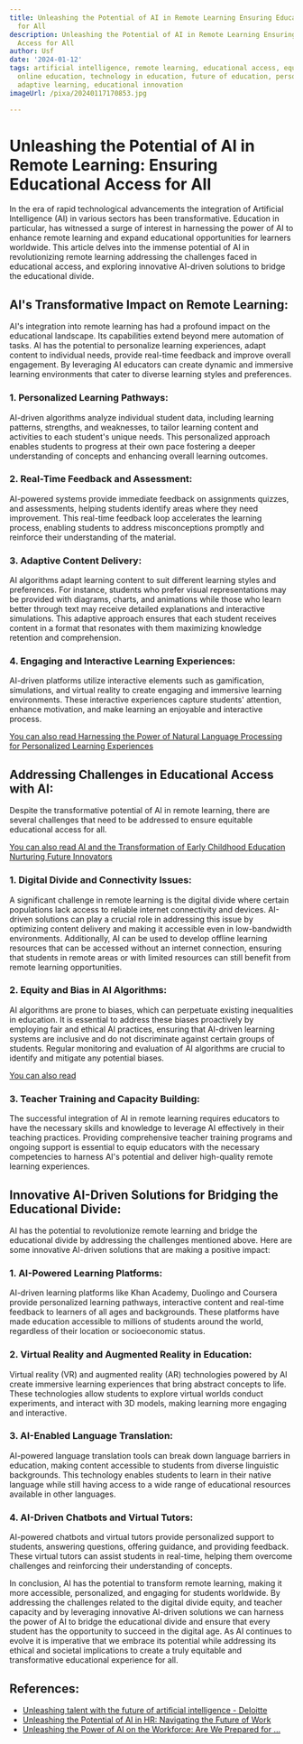 ```yaml
---
title: Unleashing the Potential of AI in Remote Learning Ensuring Educational Access
  for All
description: Unleashing the Potential of AI in Remote Learning Ensuring Educational
  Access for All
author: Usf
date: '2024-01-12'
tags: artificial intelligence, remote learning, educational access, equity in education,
  online education, technology in education, future of education, personalized learning,
  adaptive learning, educational innovation
imageUrl: /pixa/20240117170853.jpg

---
```

# Unleashing the Potential of AI in Remote Learning: Ensuring  Educational Access for All

In the era of rapid  technological  advancements the integration of Artificial Intelligence (AI) in various sectors has been transformative. Education in particular, has  witnessed a surge of interest  in harnessing the power of AI to enhance remote learning and expand educational opportunities for learners worldwide. This article delves into the immense potential of  AI in revolutionizing  remote learning addressing  the challenges faced in educational access, and exploring innovative AI-driven  solutions to bridge  the educational  divide.

## AI's Transformative Impact on Remote Learning:

AI's integration into remote learning has had a profound impact on the educational landscape. Its capabilities  extend  beyond mere  automation of tasks. AI has the  potential to personalize learning experiences, adapt content  to individual needs, provide real-time feedback and improve overall engagement. By leveraging  AI educators can create dynamic and immersive learning environments that cater to diverse learning styles and preferences.

### 1. Personalized Learning Pathways:

AI-driven algorithms  analyze individual student data, including learning patterns, strengths, and  weaknesses, to tailor learning content and activities to each student's unique  needs. This personalized approach enables students to progress at their own pace fostering a deeper understanding of concepts and  enhancing overall learning outcomes.

### 2.  Real-Time Feedback and Assessment:

AI-powered systems provide immediate feedback on  assignments quizzes, and assessments, helping  students identify areas where they need improvement.  This real-time feedback loop accelerates the learning process, enabling students to address misconceptions promptly and reinforce their understanding of the material.

### 3. Adaptive Content Delivery:

AI algorithms adapt  learning content to suit  different learning  styles and preferences. For instance, students who prefer visual representations may be  provided with diagrams, charts, and animations while those who learn better through text may receive detailed  explanations and  interactive simulations. This adaptive approach ensures that each student  receives content in a format  that resonates with them maximizing knowledge retention and comprehension.

### 4. Engaging and Interactive Learning Experiences:

AI-driven platforms utilize  interactive elements such as gamification, simulations, and virtual  reality to create engaging and immersive learning environments. These interactive experiences capture students'  attention, enhance motivation, and make learning an enjoyable and interactive process.

[You can also read  Harnessing the  Power of Natural Language Processing  for Personalized Learning Experiences](Harnessing%20the%20Power%20of%20Natural%20Language%20Processing%20for%20Personalized%20Learning%20Experiences)


## Addressing Challenges in  Educational Access  with  AI:

Despite the transformative potential  of  AI in remote learning, there are  several challenges that need to be addressed  to ensure  equitable educational access  for all.

[You can also read AI and the Transformation of Early Childhood Education Nurturing Future  Innovators](AI%20and%20the%20Transformation%20of%20Early%20Childhood%20Education%20Nurturing%20Future%20Innovators)


### 1. Digital Divide and Connectivity Issues:

A  significant challenge in remote  learning is the digital divide where certain populations lack access to reliable internet connectivity and devices. AI-driven solutions can play a crucial role in addressing this issue by  optimizing content delivery and making it accessible even in  low-bandwidth environments. Additionally, AI can be used to develop offline learning resources that can be accessed without an internet connection,  ensuring that students in remote areas or with  limited resources can still benefit from remote learning opportunities.

### 2. Equity and Bias in AI Algorithms:

AI algorithms  are prone to biases, which can perpetuate  existing inequalities in  education. It is essential to address these biases proactively by employing fair and ethical AI practices, ensuring that AI-driven learning systems are inclusive and do not discriminate against certain groups of students. Regular monitoring and evaluation of AI algorithms are crucial to identify and  mitigate  any potential biases.

[You can also read ]()


### 3. Teacher Training and Capacity Building:

The successful  integration of AI in remote learning requires  educators to have the necessary skills and knowledge to leverage  AI effectively in their teaching practices. Providing comprehensive teacher training programs and ongoing support is essential to equip educators with the necessary competencies to harness AI's potential and deliver high-quality remote learning experiences.

## Innovative  AI-Driven Solutions  for Bridging the Educational Divide:

AI has the potential to revolutionize remote learning  and bridge the educational divide by addressing the challenges mentioned above. Here are some  innovative AI-driven  solutions that are making  a positive impact:

### 1. AI-Powered Learning Platforms:

AI-driven learning platforms like Khan Academy, Duolingo and Coursera  provide personalized learning pathways, interactive content and real-time feedback to learners of all ages and  backgrounds. These platforms have made education accessible to millions of students around the world, regardless of their location or socioeconomic status.

###  2. Virtual Reality and Augmented Reality in Education:

Virtual reality (VR)  and augmented reality (AR) technologies powered by AI create immersive learning experiences that bring abstract concepts  to life.  These technologies allow students to explore virtual worlds conduct experiments, and interact with 3D models,  making learning more engaging  and interactive.

### 3. AI-Enabled  Language Translation:

AI-powered  language translation tools can break down language barriers in education, making content  accessible to students from diverse linguistic backgrounds. This  technology  enables students to learn in their  native language while still having access to a wide range of educational resources available in other languages.

### 4. AI-Driven Chatbots and Virtual Tutors:

AI-powered chatbots and virtual tutors provide personalized support to students, answering questions, offering guidance, and providing feedback. These  virtual tutors can assist students in real-time, helping them overcome challenges and reinforcing their  understanding of concepts.

In conclusion,  AI  has the potential to transform remote learning, making it more accessible,  personalized,  and engaging for students worldwide. By  addressing the challenges related to the digital divide equity, and teacher capacity and by leveraging innovative AI-driven solutions we can harness the power  of AI to bridge the educational divide and ensure that every student has the  opportunity to succeed in the digital age. As AI continues to evolve it is imperative that we embrace its potential while addressing its ethical and societal implications to create a truly equitable and  transformative educational experience for all.

## References:
- [Unleashing talent with the future of artificial intelligence - Deloitte](https://www2.deloitte.com/mt/en/pages/rpa-and-ai/articles/unleashing-talent-with-the-future-of-artificial-intelligence.html)
- [Unleashing the Potential of AI in HR: Navigating the Future of Work](https://www.linkedin.com/pulse/unleashing-potential-ai-hr-navigating-future-work-dejavniki-dr5lf?trk=organization_guest_main-feed-card_feed-article-content)
- [Unleashing the Power of AI on the Workforce: Are We Prepared for ...](https://www.linkedin.com/pulse/unleashing-power-ai-workforce-we-prepared-future-thiago-carneiro)
